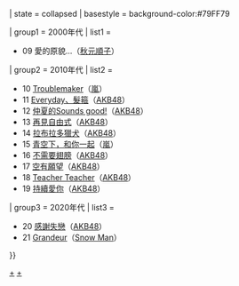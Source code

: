 <noinclude>
{{NoteTA
|1=zh-hant:告示牌;zh-hans:公告牌;
}}
</noinclude>
{{Navbox
|bodyclass=hlist
| name = Billboard JAPAN Top Singles Sales 年榜冠軍
| title = [[Billboard JAPAN]] Top Singles Sales 年榜冠軍作品及獲得者{{#if:{{{1|}}}|（{{{1|}}}）|}}
| state = <includeonly>collapsed</includeonly>
| basestyle = background-color:#79FF79

| group1 = 2000年代
| list1 = 
*09 愛的原貌…（[[秋元順子]]）

| group2 = 2010年代
| list2 = 
*10 [[Troublemaker]]（[[嵐]]）
*11 [[Everyday、髮箍]]（[[AKB48]]）
*12 [[仲夏的Sounds good!]]（[[AKB48]]）
*13 [[再見自由式]]（[[AKB48]]）
*14 [[拉布拉多獵犬 (AKB48單曲)|拉布拉多獵犬]]（[[AKB48]]）
*15 [[青空下，和你一起]]（[[嵐]]）
*16 [[不需要翅膀]]（[[AKB48]]）
*17 [[空有願望]]（[[AKB48]]）
*18 [[Teacher Teacher]]（[[AKB48]]）
*19 [[持續愛你]]（[[AKB48]]）

| group3 = 2020年代
| list3 = 
*20 [[感謝失戀]]（[[AKB48]]）
*21 [[Grandeur]]（[[Snow Man]]）

}}
<noinclude>[[Category:Billboard Japan Top Singles Sales 年榜冠軍作品|+]][[Category:Billboard Japan Top Singles Sales 年榜冠軍獲獎者|+]]</noinclude>